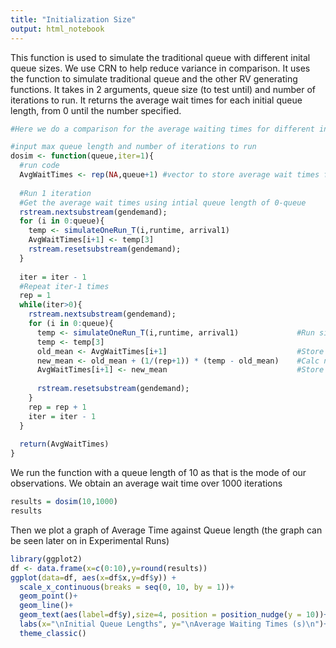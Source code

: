 ```yaml
---
title: "Initialization Size"
output: html_notebook
---
```


This function is used to simulate the traditional queue with different inital queue sizes. We use CRN to help reduce variance in comparison.
It uses the function to simulate traditional queue and the other RV generating functions.
It takes in 2 arguments, queue size (to test until) and number of iterations to run.
It returns the average wait times for each initial queue length, from 0 until the number specified.


```r
#Here we do a comparison for the average waiting times for different initial queue lengths

#input max queue length and number of iterations to run
dosim <- function(queue,iter=1){
  #run code
  AvgWaitTimes <- rep(NA,queue+1) #vector to store average wait times for each queue length
  
  #Run 1 iteration
  #Get the average wait times using intial queue length of 0-queue
  rstream.nextsubstream(gendemand);
  for (i in 0:queue){
    temp <- simulateOneRun_T(i,runtime, arrival1)
    AvgWaitTimes[i+1] <- temp[3]
    rstream.resetsubstream(gendemand);
  }
  
  iter = iter - 1
  #Repeat iter-1 times
  rep = 1
  while(iter>0){
    rstream.nextsubstream(gendemand);
    for (i in 0:queue){ 
      temp <- simulateOneRun_T(i,runtime, arrival1)             #Run simulation, get average time
      temp <- temp[3]
      old_mean <- AvgWaitTimes[i+1]                             #Store old avg in temp var
      new_mean <- old_mean + (1/(rep+1)) * (temp - old_mean)    #Calc new avg
      AvgWaitTimes[i+1] <- new_mean                             #Store new avg
      
      rstream.resetsubstream(gendemand);
    }
    rep = rep + 1
    iter = iter - 1  
  }
  
  return(AvgWaitTimes)
}
```

We run the function with a queue length of 10 as that is the mode of our observations.
We obtain an average wait time over 1000 iterations

```r
results = dosim(10,1000)
results
```


Then we plot a graph of Average Time against Queue length (the graph can be seen later on in Experimental Runs)
```r
library(ggplot2)
df <- data.frame(x=c(0:10),y=round(results))
ggplot(data=df, aes(x=df$x,y=df$y)) +
  scale_x_continuous(breaks = seq(0, 10, by = 1))+
  geom_point()+
  geom_line()+
  geom_text(aes(label=df$y),size=4, position = position_nudge(y = 10))+
  labs(x="\nInitial Queue Lengths", y="\nAverage Waiting Times (s)\n")+ 
  theme_classic()
```
